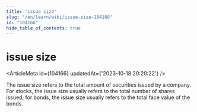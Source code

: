 ```yaml
---
title: "issue size"
slug: "/en/learn/wiki/issue-size-104166"
id: "104166"
hide_table_of_contents: true
---
```



# issue size

<ArticleMeta id={104166} updatedAt={'2023-10-18 20:20:22'} />
<div className='border-solid border-b border-t-0 my-4 border-[var(--ifm-color-gray-300)]' />

The issue size refers to the total amount of securities issued by a company. For stocks, the issue size usually refers to the total number of shares issued; for bonds, the issue size usually refers to the total face value of the bonds.
